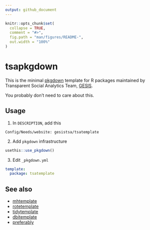 ```yaml
---
output: github_document
---
```


<!-- README.md is generated from README.Rmd. Please edit that file -->

```r
knitr::opts_chunk$set(
  collapse = TRUE,
  comment = "#>",
  fig.path = "man/figures/README-",
  out.width = "100%"
)
```

# tsapkgdown

<!-- badges: start -->
<!-- badges: end -->

This is the minimal [pkgdown](https://github.com/r-lib/pkgdown) template for R packages maintained by Transparent Social Analytics Team, [GESIS](https://www.gesis.org/home). 

You probably don't need to care about this.

## Usage

1. In `DESCRIPTION`, add this

```
Config/Needs/website: gesistsa/tsatemplate
```

2. Add `pkgdown` infrastructure

```r
usethis::use_pkgdown()
```

3. Edit `_pkgdown.yml`

```yaml
template:
  package: tsatemplate
```

## See also

* [mhtemplate](https://github.com/GESIS-Methods-Hub/mhtemplate)
* [rotetemplate](https://github.com/ropensci-org/rotemplate)
* [tidytemplate](https://github.com/tidyverse/tidytemplate)
* [dbitemplate](https://github.com/r-dbi/dbitemplate)
* [preferably](https://github.com/amirmasoudabdol/preferably)
